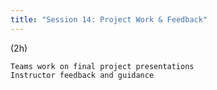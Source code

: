 ```yaml
---
title: "Session 14: Project Work & Feedback"
---
```


 (2h)

    Teams work on final project presentations
    Instructor feedback and guidance